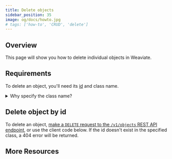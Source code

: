 ```yaml
---
title: Delete objects
sidebar_position: 35
image: og/docs/howto.jpg
# tags: ['how-to', 'CRUD', 'delete']
---
```



## Overview

This page will show you how to delete individual objects in Weaviate.


## Requirements

To delete an object, you'll need its [id](../api/graphql/additional-properties.md#id) and class name.


<details>
  <summary>Why specify the class name?</summary>
  <RestObjectsCRUDClassnameNote/>
</details>


## Delete object by id

To delete an object, [make a `DELETE` request to the `/v1/objects` REST API endpoint](../api/rest/objects.md#delete-a-data-object), or use the client code below. If the id doesn't exist in the specified class, a 404 error will be returned.

<Tabs groupId="languages">
  <TabItem value="py" label="Python">
    <FilteredTextBlock
      text={PyCode}
      startMarker="# START DeleteObject"
      endMarker="# END DeleteObject"
      language="py"
    />
  </TabItem>

  <TabItem value="js" label="TypeScript">
    <FilteredTextBlock
      text={TSCode}
      startMarker="// START DeleteObject"
      endMarker="// END DeleteObject"
      language="ts"
    />
  </TabItem>
</Tabs>


## More Resources


<DocsMoreResources />
